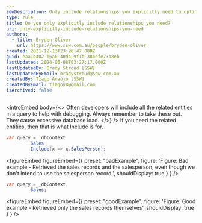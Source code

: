 ```yaml
---
seoDescription: Only include relationships you explicitly need to optimize database performance and reduce load.
type: rule
title: Do you only explicitly include relationships you need?
uri: only-explicitly-include-relationships-you-need
authors:
  - title: Bryden Oliver
    url: https://www.ssw.com.au/people/bryden-oliver
created: 2021-12-13T23:26:47.000Z
guid: eaa1b402-b6a0-40d4-9f1b-38befe73b8eb
lastUpdated: 2024-06-08T03:27:17.000Z
lastUpdatedBy: Brady Stroud [SSW]
lastUpdatedByEmail: bradystroud@ssw.com.au
createdBy: Tiago Araújo [SSW]
createdByEmail: tiagov8@gmail.com
isArchived: false
---
```


<introEmbed
  body={<>
Often developers will include all the related entities in a query to help with debugging. Always remember to take these out. They cause excessive database load.
  </>}
/>
If you need the related entities, then that is what Include is for.

```cs
var query = _dbContext
        .Sales
        .Include(x => x.SalesPerson);
```

<figureEmbed figureEmbed={{
  preset: "badExample",
  figure: 'Figure: Bad example - Retrieved the sales records and the salesperson, even though we don\'t intend to use the salesperson record.',
  shouldDisplay: true
} } />


```cs
var query = _dbContext
        .Sales;
```

<figureEmbed figureEmbed={{
  preset: "goodExample",
  figure: 'Figure: Good example - Retrieved only the sales records themselves',
  shouldDisplay: true
} } />
